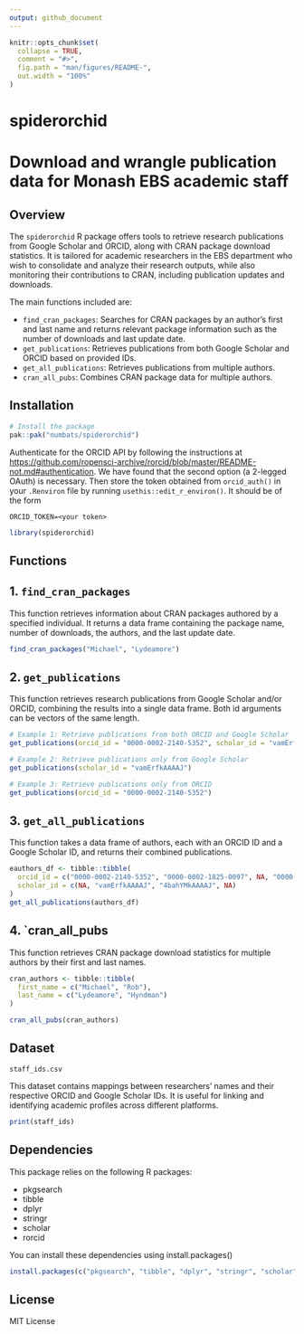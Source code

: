 ```yaml
---
output: github_document
---
```


<!-- README.md is generated from README.Rmd. Please edit that file -->

```r
knitr::opts_chunk$set(
  collapse = TRUE,
  comment = "#>",
  fig.path = "man/figures/README-",
  out.width = "100%"
)
```

# spiderorchid

<!-- badges: start -->
<!-- badges: end -->

# Download and wrangle publication data for Monash EBS academic staff

## Overview

The `spiderorchid` R package offers tools to retrieve research publications from Google Scholar and ORCID, along with CRAN package download statistics. It is tailored for academic researchers in the EBS department who wish to consolidate and analyze their research outputs, while also monitoring their contributions to CRAN, including publication updates and downloads.

The main functions included are:

* `find_cran_packages`: Searches for CRAN packages by an author's first and last name and returns relevant package information such as the number of downloads and last update date.
* `get_publications`: Retrieves publications from both Google Scholar and ORCID based on provided IDs.
* `get_all_publications`: Retrieves publications from multiple authors.
* `cran_all_pubs`: Combines CRAN package data for multiple authors.

## Installation

```r
# Install the package
pak::pak("numbats/spiderorchid")
```

Authenticate for the ORCID API by following the instructions at <https://github.com/ropensci-archive/rorcid/blob/master/README-not.md#authentication>. We have found that the second option (a 2-legged OAuth) is necessary. Then store the token obtained from `orcid_auth()` in your `.Renviron` file by running `usethis::edit_r_environ()`. It should be of the form

```
ORCID_TOKEN=<your token>
```

```r
library(spiderorchid)
```

## Functions

## 1. `find_cran_packages`

This function retrieves information about CRAN packages authored by a specified individual. It returns a data frame containing the package name, number of downloads, the authors, and the last update date.

```r
find_cran_packages("Michael", "Lydeamore")
```

## 2. `get_publications`

This function retrieves research publications from Google Scholar and/or ORCID, combining the results into a single data frame. Both id arguments can be vectors of the same length.

```r
# Example 1: Retrieve publications from both ORCID and Google Scholar
get_publications(orcid_id = "0000-0002-2140-5352", scholar_id = "vamErfkAAAAJ")
```

```r
# Example 2: Retrieve publications only from Google Scholar
get_publications(scholar_id = "vamErfkAAAAJ")
```

```r
# Example 3: Retrieve publications only from ORCID
get_publications(orcid_id = "0000-0002-2140-5352")
```


## 3. `get_all_publications`

This function takes a data frame of authors, each with an ORCID ID and a Google Scholar ID, and returns their combined publications.

```r
eauthors_df <- tibble::tibble(
  orcid_id = c("0000-0002-2140-5352", "0000-0002-1825-0097", NA, "0000-0001-5109-3700"),
  scholar_id = c(NA, "vamErfkAAAAJ", "4bahYMkAAAAJ", NA)
)
get_all_publications(authors_df)
```

## 4. `cran_all_pubs

This function retrieves CRAN package download statistics for multiple authors by their first and last names.

```r
cran_authors <- tibble::tibble(
  first_name = c("Michael", "Rob"),
  last_name = c("Lydeamore", "Hyndman")
)

cran_all_pubs(cran_authors)
```

## Dataset

`staff_ids.csv`

This dataset contains mappings between researchers' names and their respective ORCID and Google Scholar IDs. It is useful for linking and identifying academic profiles across different platforms.

```r
print(staff_ids)
```


## Dependencies

This package relies on the following R packages:

- pkgsearch
- tibble
- dplyr
- stringr
- scholar
- rorcid

You can install these dependencies using install.packages()
```r
install.packages(c("pkgsearch", "tibble", "dplyr", "stringr", "scholar", "rorcid"))
```


## License
MIT License



